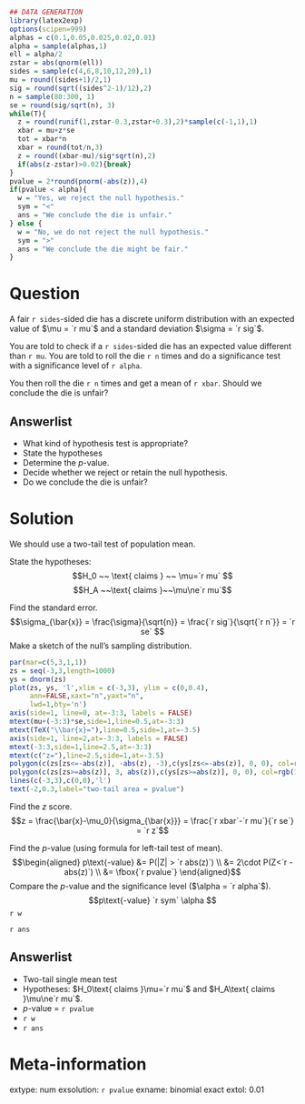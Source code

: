 ```r
## DATA GENERATION
library(latex2exp)
options(scipen=999)
alphas = c(0.1,0.05,0.025,0.02,0.01)
alpha = sample(alphas,1)
ell = alpha/2
zstar = abs(qnorm(ell))
sides = sample(c(4,6,8,10,12,20),1)
mu = round((sides+1)/2,1)
sig = round(sqrt((sides^2-1)/12),2)
n = sample(80:300, 1)
se = round(sig/sqrt(n), 3)
while(T){
  z = round(runif(1,zstar-0.3,zstar+0.3),2)*sample(c(-1,1),1)
  xbar = mu+z*se
  tot = xbar*n
  xbar = round(tot/n,3)
  z = round((xbar-mu)/sig*sqrt(n),2)
  if(abs(z-zstar)>0.02){break}
}
pvalue = 2*round(pnorm(-abs(z)),4)
if(pvalue < alpha){
  w = "Yes, we reject the null hypothesis."
  sym = "<"
  ans = "We conclude the die is unfair."
} else {
  w = "No, we do not reject the null hypothesis."
  sym = ">"
  ans = "We conclude the die might be fair."
}
```

Question
========

A fair `r sides`-sided die has a discrete uniform distribution with an expected value of $\mu = `r mu`$ and a standard deviation $\sigma = `r sig`$.

You are told to check if a `r sides`-sided die has an expected value different than `r mu`. You are told to roll the die `r n` times and do a significance test with a significance level of `r alpha`.

You then roll the die `r n` times and get a mean of `r xbar`. Should we conclude the die is unfair?

Answerlist
--------
* What kind of hypothesis test is appropriate?
* State the hypotheses
* Determine the $p$-value.
* Decide whether we reject or retain the null hypothesis.
* Do we conclude the die is unfair?


Solution
========

We should use a two-tail test of population mean.

State the hypotheses:
$$H_0 ~~ \text{ claims } ~~ \mu=`r mu` $$
$$H_A ~~\text{ claims }~~\mu\ne`r mu`$$

Find the standard error.
$$\sigma_{\bar{x}} = \frac{\sigma}{\sqrt{n}} = \frac{`r sig`}{\sqrt{`r n`}} = `r se` $$
Make a sketch of the null's sampling distribution.
\
```r
par(mar=c(5,3,1,1))
zs = seq(-3,3,length=1000)
ys = dnorm(zs)
plot(zs, ys, 'l',xlim = c(-3,3), ylim = c(0,0.4),
     ann=FALSE,xaxt="n",yaxt="n",
     lwd=1,bty='n')
axis(side=1, line=0, at=-3:3, labels = FALSE)
mtext(mu+(-3:3)*se,side=1,line=0.5,at=-3:3)
mtext(TeX("\\bar{x}="),line=0.5,side=1,at=-3.5)
axis(side=1, line=2,at=-3:3, labels = FALSE)
mtext(-3:3,side=1,line=2.5,at=-3:3)
mtext(c("z="),line=2.5,side=1,at=-3.5)
polygon(c(zs[zs<=-abs(z)], -abs(z), -3),c(ys[zs<=-abs(z)], 0, 0), col=rgb(1,0,0,0.5))
polygon(c(zs[zs>=abs(z)], 3, abs(z)),c(ys[zs>=abs(z)], 0, 0), col=rgb(1,0,0,0.5))
lines(c(-3,3),c(0,0),'l')
text(-2,0.3,label="two-tail area = pvalue")
```

Find the $z$ score.
$$z = \frac{\bar{x}-\mu_0}{\sigma_{\bar{x}}} = \frac{`r xbar`-`r mu`}{`r se`} = `r z`$$

Find the $p$-value (using formula for left-tail test of mean).
$$\begin{aligned}
p\text{-value} &= P(|Z| > `r abs(z)`) \\
               &= 2\cdot P(Z<`r -abs(z)`) \\
               &= \fbox{`r pvalue`}
\end{aligned}$$
Compare the $p$-value and the significance level ($\alpha = `r alpha`$).
$$p\text{-value} `r sym` \alpha $$
`r w`

`r ans`

Answerlist
--------
* Two-tail single mean test
* Hypotheses: $H_0\text{ claims }\mu=`r mu`$ and $H_A\text{ claims }\mu\ne`r mu`$.
* $p$-value = `r pvalue`
* `r w`
* `r ans`



Meta-information
============
extype: num
exsolution: `r pvalue`
exname: binomial exact
extol: 0.01
